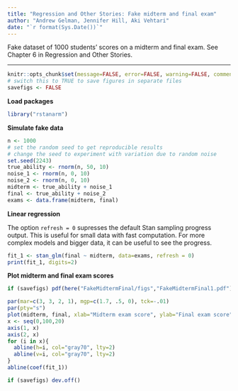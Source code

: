 ```yaml
---
title: "Regression and Other Stories: Fake midterm and final exam"
author: "Andrew Gelman, Jennifer Hill, Aki Vehtari"
date: "`r format(Sys.Date())`"
---
```

Fake dataset of 1000 students' scores on a midterm and final
exam. See Chapter 6 in Regression and Other Stories.

-------------


```r
knitr::opts_chunk$set(message=FALSE, error=FALSE, warning=FALSE, comment=NA)
# switch this to TRUE to save figures in separate files
savefigs <- FALSE
```

**Load packages**

```r
library("rstanarm")
```

**Simulate fake data**

```r
n <- 1000
# set the random seed to get reproducible results
# change the seed to experiment with variation due to random noise
set.seed(2243)
true_ability <- rnorm(n, 50, 10)
noise_1 <- rnorm(n, 0, 10)
noise_2 <- rnorm(n, 0, 10)
midterm <- true_ability + noise_1
final <- true_ability + noise_2
exams <- data.frame(midterm, final)
```

**Linear regression**

The option `refresh = 0` supresses the default Stan sampling
progress output. This is useful for small data with fast
computation. For more complex models and bigger data, it can be
useful to see the progress.

```r
fit_1 <- stan_glm(final ~ midterm, data=exams, refresh = 0)
print(fit_1, digits=2)
```

**Plot midterm and final exam scores**

```r
if (savefigs) pdf(here("FakeMidtermFinal/figs","FakeMidtermFinal1.pdf"), height=4, width=4)
```
```r
par(mar=c(3, 3, 2, 1), mgp=c(1.7, .5, 0), tck=-.01)
par(pty="s")
plot(midterm, final, xlab="Midterm exam score", ylab="Final exam score", xlim=c(0,100), ylim=c(0,100), xaxs="i", yaxs="i", xaxt="n", yaxt="n", pch=20, cex=.5)
x <- seq(0,100,20)
axis(1, x)
axis(2, x)
for (i in x){
  abline(h=i, col="gray70", lty=2)
  abline(v=i, col="gray70", lty=2)
}
abline(coef(fit_1))
```
```r
if (savefigs) dev.off()
```

